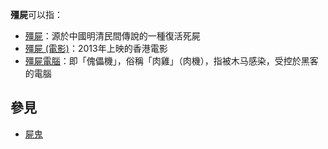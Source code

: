 '''殭屍'''可以指：
* [[殭屍|殭屍]]：源於中國明清民間傳說的一種復活死屍
* [[殭屍_(電影)|殭屍 (電影)]]：2013年上映的香港電影
* [[殭屍電腦|殭屍電腦]]：即「傀儡機」，俗稱「肉雞」（肉機），指被木马感染，受控於黑客的電腦

==參見==
*[[屍鬼|屍鬼]]

{{disambig|Cat=二字消歧義}}